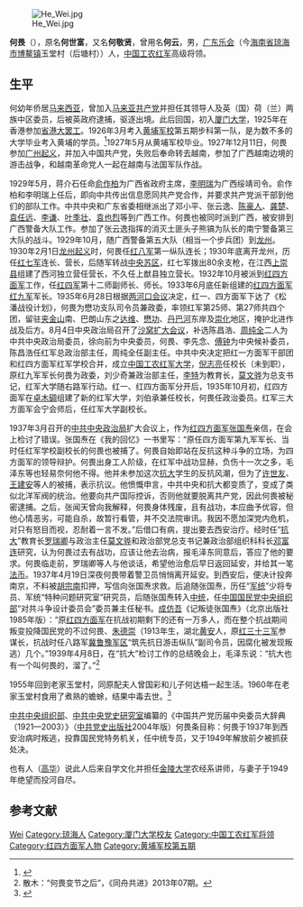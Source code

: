 {{Otheruses|何畏}}
[[File:He_Wei.jpg|thumb]]

'''何畏'''（{{bd|1900年||1960年|catIdx=H何}}），原名'''何世富'''，又名'''何敬贤'''，曾用名'''何云'''，男，[[广东省|广东]][[琼海市|乐会]]（今[[海南省|海南省]][[琼海市|琼海市]][[博鳌镇|博鳌镇]]玉堂村（后塘村））人，[[中国工农红军|中国工农红军]]高级将领。

== 生平 ==
何幼年侨居[[马来西亚|马来西亚]]，曾加入[[马来亚共产党|马来亚共产党]]并担任其领导人及英（国）荷（兰）两族中区委员，后被英政府逮捕，驱逐出境。此后回国，初入[[厦门大学|厦门大学]]，1925年在香港参加[[省港大罢工|省港大罢工]]。1926年3月考入[[中華民國陸軍軍官學校|黄埔军校]]第五期步科第一队，是为数不多的大学毕业考入黄埔的学员。<ref>{{Cite web|title=何畏变节之后|url=http://www.gdszx.gov.cn/zxkw/tzgj/2013/07/201309/t20130906_73322.htm|accessdate=2020-07-05|date=2013-09-06|work=广东政协网|archive-date=2020-07-05|archive-url=https://web.archive.org/web/20200705025746/http://www.gdszx.gov.cn/zxkw/tzgj/2013/07/201309/t20130906_73322.htm|dead-url=no}}</ref>1927年5月从黄埔军校毕业。1927年12月11日，何畏参加[[广州起义_(1927年)|广州起义]]，并加入中国共产党，失败后奉命转去越南，参加了广西越南边境的游击战争，和越南革命党人一起在越南与法国军队作战。

1929年5月，蒋介石任命[[俞作柏|俞作柏]]为广西省政府主席，[[李明瑞|李明瑞]]为广西绥靖司令。俞作柏和李明瑞上任后，即向中共传出信息愿同共产党合作，并要求共产党派干部到他们的部队工作。中共中央和广东省委相继派出了邓小平、张云逸、[[陈豪人|陈豪人]]、[[龚楚|龚楚]]、[[袁任远|袁任远]]、[[李谦|李谦]]、[[叶季壮|叶季壮]]、[[袁也烈|袁也烈]]等到广西工作。何畏也被同时派到广西，被安排到广西警备大队工作。参加了张云逸指挥的消灭土匪头子熊镐为队长的南宁警备第三大队的战斗。1929年10月，随广西警备第五大队（相当一个步兵团）到[[龙州县|龙州]]。1930年2月1日[[龙州起义|龙州起义]]时，何畏任[[红八军|红八军]]第一纵队连长；1930年底离开龙州，历任[[中国工农红军第七军|红七军]]连长、营长，后随军转战[[中央革命根据地|中央苏区]]，红七军拨出80余支枪，在江西[[上崇县|上崇县]]组建了西河独立营任营长，不久任上猷县独立营长。1932年10月被派到[[红四方面军|红四方面军]]工作，任[[红四军|红四军]]第十二师副师长、师长。1933年6月底任新组建的[[中国工农红军第四方面军|红四方面军]][[中国工农红军第九军|红九军]]军长。1935年6月28日根据[[两河口会议|两河口会议]]决定，红一、四方面军下达了《松潘战役计划》，何畏为懋功支队司令员兼政委，率领红军第25师、第27师共四个团，留驻[[夹金山|夹金山]]南、巴朗山东之[[达维镇|达维]]、[[懋功|懋功]]、[[丹巴河|丹巴河]]东岸及[[安宁镇_(金川县)|崇化]]地区，掩护北进作战及后方。8月4日中央政治局召开了[[沙窝会议|沙窝扩大会议]]，补选陈昌浩、[[周纯全|周纯全]]二人为中共中央政治局委员，徐向前为中央委员，何畏、李先念、[[傅钟_(军事家)|傅钟]]为中央候补委员，陈昌浩任红军总政治部主任，周纯全任副主任。中共中央决定把红一方面军干部团和红四方面军红军学校合并，成立[[中国工农红军学校|中国工农红军大学]]，[[倪志亮|倪志亮]]任校长（未到职），原红九军军长何畏为政委，刘少奇兼政治部主任，[[李特|李特]]为教育长，[[莫文骅|莫文骅]]为总支书记，红军大学随右路军行动。红一、红四方面军分开后，1935年10月初，红四方面军在[[卓木碉|卓木碉]]组建了新的红军大学，刘伯承兼任校长，何畏任政治委员。红军三大方面军会宁会师后，任红军大学副校长。

1937年3月召开的[[中国共产党中央政治局|中共中央政治局]]扩大会议上，作为[[中国工农红军第四方面军|红四方面军]][[张国焘|张国焘]]亲信，在会上检讨了错误。张国焘在《我的回忆》一书里写：“原任四方面军第九军军长、当时任红军学校副校长的何畏也被捕了。何畏自始即站在反抗这种斗争的立场，为四方面军的领导辩护。何畏出身工人阶级，在红军中战功显赫，负伤十一次之多，毛泽东等也轻易奈何他不得。他并未参加这次[[抗大|抗大]]学生的反抗风潮，但为了[[许世友|许世友]]、[[王建安|王建安]]等人的被捕，表示抗议。他愤慨申言，中共中央和抗大都变质了，变成了类似北洋军阀的统治。他要向共产国际控诉，否则他就要脱离共产党，因此何畏被秘密逮捕。之后，张闻天曾向我解释，何畏身体残废，且有战功，本应曲予优容，但他心情恶劣，可能自杀，故暂行看管，并不交法院审讯。我因不愿加深党内危机，对只有怒目而视，忍耐着一言不发。”后借口有病，提出要去西安治疗。经时任“[[抗大|抗大]]”教育长[[罗瑞卿|罗瑞卿]]与政治主任[[莫文骅|莫文骅]]和政治部党总支书记兼政治部组织科科长[[邓富连|邓富连]]研究，认为何畏过去有战功，应该让他去治病，报毛泽东同意后，答应了他的要求。何畏临走前，罗瑞卿等人与他谈话，希望他治愈后早日返回延安，并给其一笔[[法币|法币]]。1937年4月19日深夜何畏带着警卫员悄悄离开延安。到西安后，便决计投奔南京，不料被[[胡宗南|胡宗南]]扣押，写信向张国焘求救。后追随张国焘，历任“[[军统|军统]]”少将专员、军统“特种问题研究室”研究员，后随张国焘转入[[中统|中统]]，任[[中国国民党中央组织部|中国国民党中央组织部]]“对共斗争设计委员会”委员兼主任秘书。[[成仿吾|成仿吾]]《记叛徒张国焘》（北京出版社1985年版）：“原[[红四方面军|红四方面军]]在抗战初期剩下的还有一万多人，而在整个抗战期间叛变投降国民党的不过何畏、[[朱德崇|朱德崇]]（1913年生，湖北[[黄安县|黄安]]人，原[[红三十三军|红三十三军]]参谋长，抗战时任八路军[[冀鲁豫抗日根据地|冀鲁豫军区]]“筑先抗日游击纵队”副司令员，因腐化被发现叛逃）几个。”1939年4月8日，在“抗大”检讨工作的总结晚会上，毛泽东说：“抗大也有一个叫何畏的，溜了。”<ref>散木：“何畏变节之后”，《同舟共进》2013年07期。</ref>

1955年回到老家玉堂村，同原配夫人曾国彩和儿子何达梧一起生活。1960年在老家玉堂村食用了煮熟的蟾蜍，结果中毒去世。<ref>{{Cite journal|title=何畏在乡下|author=卢家昭|url=http://www.cnki.com.cn/Article/CJFDTotal-YCEN200804029.htm|journal=椰城|issue=4|year=2008|page=35-36|access-date=2020-07-27|archive-date=2020-07-27|archive-url=https://web.archive.org/web/20200727130735/http://www.cnki.com.cn/Article/CJFDTotal-YCEN200804029.htm|dead-url=no}}</ref>

[[中共中央组织部|中共中央组织部]]、[[中共中央党史研究室|中共中央党史研究室]]编纂的《中国共产党历届中央委员大辞典（1921—2003）》（[[中共党史出版社|中共党史出版社]]2004年版）何畏条目称：何畏于1937年到西安治病时叛逃，投靠国民党特务机关，任中统专员，又于1949年解放前夕被抓获处决。

也有人（[[高华|高华]]）说此人后来自学文化并担任[[金陵大学|金陵大学]]农经系讲师，与妻子于1949年绝望而投河自尽。

== 参考文献 ==
{{reflist}}

{{Authority control}}
{{DEFAULTSORT:He何}}
[[Category:何姓|Wei]]
[[Category:琼海人|Category:琼海人]]
[[Category:厦门大学校友|Category:厦门大学校友]]
[[Category:中国工农红军将领|Category:中国工农红军将领]]
[[Category:红四方面军人物|Category:红四方面军人物]]
[[Category:黄埔军校第五期|Category:黄埔军校第五期]]